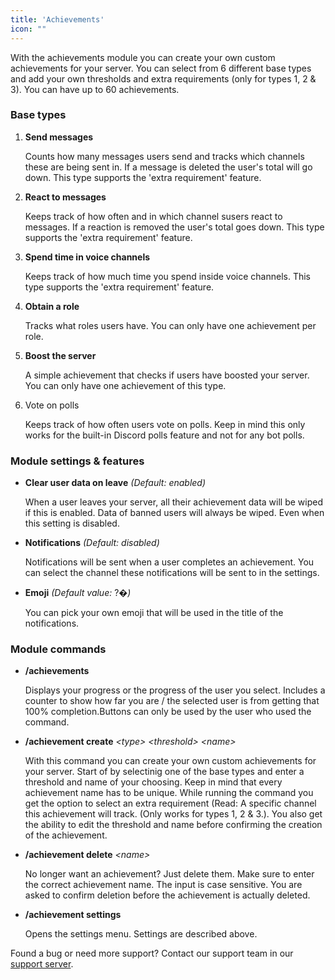 ```yaml
---
title: 'Achievements'
icon: ""
---
```


With the achievements module you can create your own custom achievements for your server. You can select from 6 different base types and add your own thresholds and extra requirements (only for types 1, 2 & 3). You can have up to 60 achievements.

### Base types

1. **Send messages**




   Counts how many messages users send and tracks which channels these are being sent in. If a message is deleted the user's total will go down. This type supports the 'extra requirement' feature.&#x20;

2. **React to messages**




   Keeps track of how often and in which channel susers react to messages. If a reaction is removed the user's total goes down. This type supports the 'extra requirement' feature.&#x20;

3. **Spend time in voice channels**




   Keeps track of how much time you spend inside voice channels. This type supports the 'extra requirement' feature.&#x20;

4. **Obtain a role**




   Tracks what roles users have. You can only have one achievement per role.

5. **Boost the server**




   A simple achievement that checks if users have boosted your server. You can only have one achievement of this type.

6. Vote on polls




   Keeps track of how often users vote on polls. Keep in mind this only works for the built-in Discord polls feature and not for any bot polls.

### Module settings & features

* **Clear user data on leave** *(Default: enabled)*




  When a user leaves your server, all their achievement data will be wiped if this is enabled. Data of banned users will always be wiped. Even when this setting is disabled.

* **Notifications** *(Default: disabled)*




  Notifications will be sent when a user completes an achievement. You can select the channel these notifications will  be sent to in the settings.

* **Emoji** *(Default value:* ?&#xDFC6;*)*




  You can pick your own emoji that will be used in the title of the notifications.

### Module commands

* **/achievements**




  Displays your progress or the progress of the user you select. Includes a counter to show how far  you are / the selected user is from getting that 100% completion.Buttons can only be used by the user who used the command.

* **/achievement create** *\<type> \<threshold> \<name>*




  With this command you can create your own custom achievements for your server. Start of by selectinig one of the base types and enter a threshold and name of your choosing. Keep in mind that every achievement name has to be unique. While running the command you get the option to select an extra requirement (Read: A specific channel this achievement will track. (Only works for types 1, 2 & 3.). You also get the ability to edit the threshold and name before confirming the creation of the achievement.

* **/achievement delete** *\<name>*




  No longer want an achievement? Just delete them. Make sure to enter the correct achievement name. The input is case sensitive. You are asked to confirm deletion before the achievement is actually deleted.

* **/achievement settings**




  Opens the settings menu. Settings are described above.

Found a bug or need more support? Contact our support team in our [support server](https://support.yoshibot.com/).